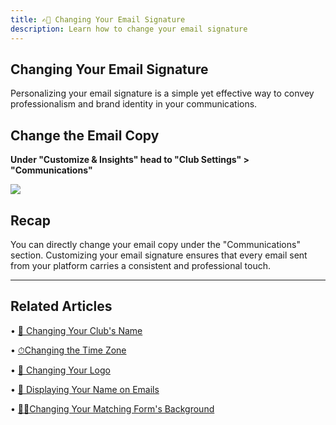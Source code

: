 ```yaml
---
title: ✍🏽 Changing Your Email Signature
description: Learn how to change your email signature
---
```

Changing Your Email Signature 
---------------------

Personalizing your email signature is a simple yet effective way to convey professionalism and brand identity in your communications.

Change the Email Copy
---------------------

**Under "Customize & Insights" head to "Club Settings" > "Communications"**

![](/images/email-sig1.png)

Recap
-----

You can directly change your email copy under the "Communications" section. Customizing your email signature ensures that every email sent from your platform carries a consistent and professional touch.

* * *

## Related Articles

• [📝 Changing Your Club's Name](/branding-best-practices/changing-clubs-name)

• [⏱Changing the Time Zone](/admin-faq/time-zone)

• [📸 Changing Your Logo](/branding-best-practices/changing-your-logo)

• [🌁 Displaying Your Name on Emails](/branding-best-practices/displaying-name-on-emails)

• [🧗🏼Changing Your Matching Form's Background](/branding-best-practices/change-matching-forms-background)

